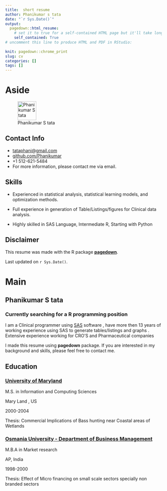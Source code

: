 ```yaml
---
title:  short resume
author: Phanikumar s tata
date: "`r Sys.Date()`"
output:
  pagedown::html_resume:
    # set it to true for a self-contained HTML page but it'll take longer to render
    self_contained: True
# uncomment this line to produce HTML and PDF in RStudio:
         
knit: pagedown::chrome_print
slug: cv
categories: []
tags: []
---
```



# Aside

![Phanikumar S tata](images/personnel_image.JPG){width=60px height=60px}

## Contact Info {#contact}

-   <i class="fa fa-envelope"></i> [tataphani\@gmail.com](mailto:tataphani@gmail.com){.email}
-   <i class="fa fa-github"></i> [github.com/Phanikumar](https://github.com/rlearner22)
-   <i class="fa fa-phone"></i> +1 512-621-5484
-   For more information, please contact me via email.

## Skills {#skills}

-   Experienced in statistical analysis, statistical learning models, and optimization methods.

-   Full experience in generation of Table/Listings/figures for Clinical data analysis.

-   Highly skilled in SAS Language, Intermediate R, Starting with Python

## Disclaimer {#disclaimer}

This resume was made with the R package [**pagedown**](https://github.com/rstudio/pagedown).

Last updated on `r Sys.Date()`.

# Main

## Phanikumar S tata {#title}

### Currently searching for a R programming position

I am a Clinical programmer using [SAS](www.sas.com) software , have more then 13 years of working experience using SAS to generate tables/listings and graphs . Extensive experience working for CRO'S and Pharmaceutical companies

I made this resume using **pagedown** package. If you are interested in my background and skills, please feel free to contact me.

## Education {data-icon="graduation-cap" data-concise="true"}

### [University of Maryland](www.umes.edu)

M.S. in Information and Computing Sciences

Mary Land , US

2000-2004

Thesis: Commercial Implications of Bass hunting near Coastal areas of Wetlands

### [Osmania University - Department of Business Management](http://www.ou-mba.ac.in)

M.B.A in Market research

AP, India

1998-2000

Thesis: Effect of Micro financing on small scale sectors specially non branded sectors